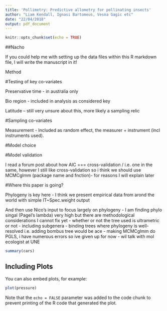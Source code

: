 ```yaml
---
title: 'Pollimetry: Predictive allometry for pollinating insects'
author: "Liam Kendall, Ignasi Bartomeus, Vesna Gagic etc"
date: "22/04/2018"
output: pdf_document
---
```


```r
knitr::opts_chunk$set(echo = TRUE)
```

##Nacho

If you could help me with setting up the data files within this R markdown file, I will write the manuscript in it!


Method

#Testing of key co-variates

Preservative time - in australia only

Bio region - included in analysis as considered key 

Latitude -- still very unsure about this, more likely a sampling relic 


#Sampling co-variates

Measurement - Included as random effect, the measurer + instrument (incl instruments used).



#Model choice


#Model validation

I read a forum post about how AIC === cross-validation / i.e. one in the same, however I still like cross-validation so i think we should use MCMCglmm (package name and fnction)- for reasons I will explain later

#Where this paper is going?

Phylogeny is key here - I think we present empirical data from arond the world with simple IT~Spec.weight output

And then use Nico's input to focus largely on phylogeny - I am finding phylo singal (Pagel's lambda) very high but there are methodological considerations I cannot fix yet
  - whether or not the tree used is ultrametric or not
  - including subgenera - binding trees where phylogeny is well-resolved i.e. adding bombus tree would be ace
  - making MCMCglmm do PGLS, i have numerous errors so ive given up for now - wil talk with mol ecologist at       UNE
  














```r
summary(cars)
```

## Including Plots

You can also embed plots, for example:

```r
plot(pressure)
```

Note that the `echo = FALSE` parameter was added to the code chunk to prevent printing of the R code that generated the plot.
